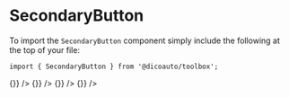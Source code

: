 
<Meta
  title="Toolbox/Button/Secondary"
  component={SecondaryButton}
/>

# SecondaryButton

To import the `SecondaryButton` component simply include the following at the top of your file:

```
import { SecondaryButton } from '@dicoauto/toolbox';
```

<Canvas>
  <Story name="Default">
    <div className="flex">
      <SecondaryButton
        label="Action"
        onClick={() => {}}
      />
      <SecondaryButton
        outlined
        label="Action"
        onClick={() => {}}
      />
      <SecondaryButton
        label="Action"
        icon="check"
        onClick={() => {}}
      />
      <SecondaryButton
        outlined
        label="Action"
        icon="bolt"
        onClick={() => {}}
      />
    </div>
  </Story>
</Canvas>

<Canvas>
  <Story
    name="Hovered"
    parameters={{ pseudo: { hover: true } }}
  >
    <div className="flex">
      <SecondaryButton label="Action" />
      <SecondaryButton
        outlined
        label="Action"
      />
      <SecondaryButton
        label="Action"
        icon="check"
      />
      <SecondaryButton
        outlined
        label="Action"
        icon="bolt"
      />
    </div>
  </Story>
</Canvas>

<Canvas>
  <Story
    name="Active"
    parameters={{ pseudo: { active: true } }}
  >
    <div className="flex">
      <SecondaryButton label="Action" />
      <SecondaryButton
        outlined
        label="Action"
      />
      <SecondaryButton
        label="Action"
        icon="check"
      />
      <SecondaryButton
        outlined
        label="Action"
        icon="bolt"
      />
    </div>
  </Story>
</Canvas>

<Canvas>
  <Story
    name="Focus"
    parameters={{ pseudo: { focusVisible: true } }}
  >
    <div className="flex">
      <SecondaryButton label="Action" />
      <SecondaryButton
        outlined
        label="Action"
      />
      <SecondaryButton
        label="Action"
        icon="check"
      />
      <SecondaryButton
        outlined
        label="Action"
        icon="bolt"
      />
    </div>
  </Story>
</Canvas>

<Canvas>
  <Story name="Disabled">
    <div className="flex">
      <SecondaryButton
        disabled
        label="Action"
      />
      <SecondaryButton
        disabled
        outlined
        label="Action"
      />
      <SecondaryButton
        disabled
        label="Action"
        icon="check"
      />
      <SecondaryButton
        disabled
        outlined
        label="Action"
        icon="bolt"
      />
    </div>
  </Story>
</Canvas>

<Canvas>
  <Story
    name="Visited"
    parameters={{ pseudo: { visited: true } }}
  >
    <div className="flex">
      <SecondaryButton label="Action" />
      <SecondaryButton
        outlined
        label="Action"
      />
      <SecondaryButton
        label="Action"
        icon="check"
      />
      <SecondaryButton
        outlined
        label="Action"
        icon="bolt"
      />
    </div>
  </Story>
</Canvas>

